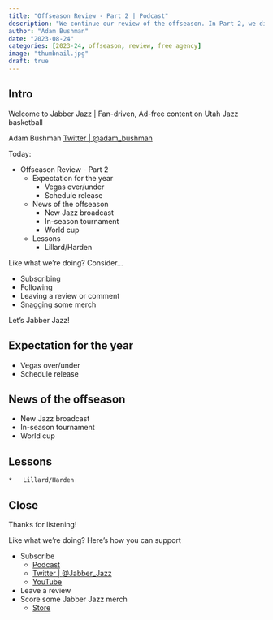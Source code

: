 ```yaml
---
title: "Offseason Review - Part 2 | Podcast"
description: "We continue our review of the offseason. In Part 2, we dive into the expectations for the season, including Vegas over/unders and the released schedule. We also highlight the new broadcasting, in-season tournament, and more."
author: "Adam Bushman"
date: "2023-08-24"
categories: [2023-24, offseason, review, free agency]
image: "thumbnail.jpg"
draft: true
---
```



## Intro

Welcome to Jabber Jazz | Fan-driven, Ad-free content on Utah Jazz basketball

Adam Bushman [Twitter | @adam_bushman](https://www.twitter.com/adam_bushman)

Today:

*   Offseason Review - Part 2
    -   Expectation for the year
        *   Vegas over/under
        *   Schedule release
    -   News of the offseason
        *   New Jazz broadcast
        *   In-season tournament
        *   World cup
    -   Lessons
        *   Lillard/Harden


Like what we're doing? Consider...

*   Subscribing
*   Following
*   Leaving a review or comment
*   Snagging some merch


Let's Jabber Jazz!


##   Expectation for the year

*   Vegas over/under
*   Schedule release
    
    
##   News of the offseason

*   New Jazz broadcast
*   In-season tournament
*   World cup
    
    
##   Lessons
    *   Lillard/Harden


## Close

Thanks for listening!

Like what we're doing? Here's how you can support

*   Subscribe
    -   [Podcast](https://linktr.ee/jabberjazz)
    -   [Twitter | @Jabber_Jazz](https://twitter.com/Jabber_Jazz)
    -   [YouTube](https://www.youtube.com/jabberjazz)
*   Leave a review
*   Score some Jabber Jazz merch
    -   [Store](https://jabber-jazz.myspreadshop.com/)
